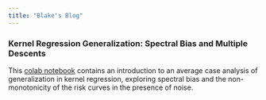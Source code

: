 ```yaml
---
title: "Blake's Blog"
---
```



### Kernel Regression Generalization: Spectral Bias and Multiple Descents 
This [colab notebook](https://colab.research.google.com/drive/1XNVNLcUzlpWT0jwS5__p0qXhF7P9tGqd?usp=sharing) contains an introduction to an average case analysis of generalization in kernel regression, exploring spectral bias and the non-monotonicity of the risk curves in the presence of noise. 


